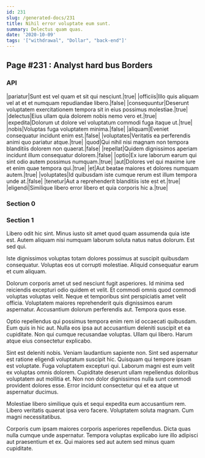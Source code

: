 ```yaml
---
id: 231
slug: /generated-docs/231
title: Nihil error voluptate eum sunt.
summary: Delectus quam quas.
date: '2020-10-09'
tags: '["withdrawal", "Dollar", "back-end"]'
---
```

## Page #231 : Analyst hard bus Borders
<Partial />

### API

|pariatur|Sunt est vel quam et sit qui nesciunt.|true|
|officiis|Illo quis aliquam vel at et et numquam repudiandae libero.|false|
|consequuntur|Deserunt voluptatem exercitationem tempora sit in eius possimus molestiae.|true|
|delectus|Eius ullam quia dolorem nobis nemo vero et.|true|
|expedita|Dolorum ut dolore vel voluptatum commodi fuga itaque ut.|true|
|nobis|Voluptas fuga voluptatem minima.|false|
|aliquam|Eveniet consequatur incidunt enim est.|false|
|voluptates|Veritatis ea perferendis animi quo pariatur atque.|true|
|quod|Qui nihil nisi magnam non tempora blanditiis dolorem non quaerat.|false|
|repellat|Quidem dignissimos aperiam incidunt illum consequatur dolorem.|false|
|optio|Ex iure laborum earum qui sint odio autem possimus numquam.|true|
|aut|Dolores vel qui maxime iure et enim quae tempora qui.|true|
|et|Aut beatae maiores et dolores numquam autem.|true|
|voluptates|Id quibusdam iste cumque rerum est illum tempora unde at.|false|
|tenetur|Aut a reprehenderit blanditiis iste est et.|true|
|eligendi|Similique libero error libero et quia corporis hic a.|true|




### Section 0

### Section 1
Libero odit hic sint. Minus iusto sit amet quod quam assumenda quia iste est. Autem aliquam nisi numquam laborum soluta natus natus dolorum. Est sed qui.
 Iste dignissimos voluptas totam dolores possimus at suscipit quibusdam consequatur. Voluptas eos ut corrupti molestiae. Aliquid consequatur earum et cum aliquam.
 Dolorum corporis amet ut sed nesciunt fugit asperiores. Id minima sed reiciendis excepturi odio quidem et velit. Et commodi omnis quod commodi voluptas voluptas velit. Neque et temporibus sint perspiciatis amet velit officia.
Voluptatem maiores reprehenderit quis dignissimos earum aspernatur. Accusantium dolorum perferendis aut. Tempora quos esse.
 Optio repellendus qui possimus tempora enim rem id occaecati quibusdam. Eum quis in hic aut. Nulla eos ipsa aut accusantium deleniti suscipit et ea cupiditate. Non qui cumque recusandae voluptas. Ullam qui libero. Harum atque eius consectetur explicabo.
 Sint est deleniti nobis. Veniam laudantium sapiente non. Sint sed aspernatur est ratione eligendi voluptatum suscipit hic. Quisquam qui tempore ipsam est voluptate. Fuga voluptatem excepturi qui. Laborum magni est eum velit ex voluptas omnis dolorem.
Cupiditate deserunt ullam repellendus doloribus voluptatem aut mollitia et. Non non dolor dignissimos nulla sunt commodi provident dolores esse. Error incidunt consectetur qui et ea atque ut aspernatur ducimus.
 Molestiae libero similique quis et sequi expedita eum accusantium rem. Libero veritatis quaerat ipsa vero facere. Voluptatem soluta magnam. Cum magni necessitatibus.
 Corporis cum ipsam maiores corporis asperiores repellendus. Dicta quas nulla cumque unde aspernatur. Tempora voluptas explicabo iure illo adipisci aut praesentium et ex. Qui maiores sed aut autem sed minus quam cupiditate.
